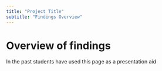 ```yaml
---
title: "Project Title"
subtitle: "Findings Overview"
---
```


# Overview of findings

In the past students have used this page as a presentation aid
